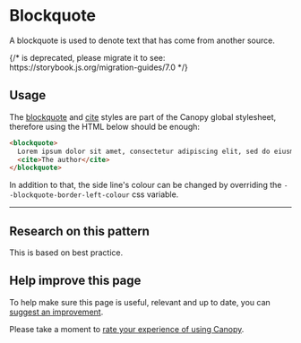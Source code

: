 
<Meta of={BlockquoteStories} />

# Blockquote

<p class="standfirst">A blockquote is used to denote text that has come from another source.</p>

<div class="lg-sb-preview">
  {/* <Story id="components-blockquote-examples--quote" /> is deprecated, please migrate it to <Story of={referenceToStory} /> see: https://storybook.js.org/migration-guides/7.0 */}

  <Story id="components-blockquote-examples--quote" />
</div>

## Usage

The [blockquote](https://developer.mozilla.org/en-US/docs/Web/HTML/Element/blockquote) and [cite](https://developer.mozilla.org/en-US/docs/Web/HTML/Element/cite) styles are part of the Canopy global stylesheet, therefore using the HTML below should be enough:

```html
<blockquote>
  Lorem ipsum dolor sit amet, consectetur adipiscing elit, sed do eiusmod tempor incididunt ut labore et dolore magna aliqua.
  <cite>The author</cite>
</blockquote>
```

In addition to that, the side line's colour can be changed by overriding the `--blockquote-border-left-colour` css variable.

***

## Research on this pattern

This is based on best practice.

## Help improve this page

To help make sure this page is useful, relevant and up to date, you can <a href="https://forms.office.com/r/6UMyXFeupH" target="_blank">suggest an improvement</a>.

Please take a moment to <a href="https://forms.office.com/r/ryiKP7ygUK" target="_blank">rate your experience of using Canopy</a>.

